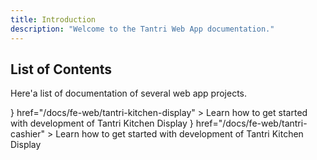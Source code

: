```yaml
---
title: Introduction
description: "Welcome to the Tantri Web App documentation."
---
```


## List of Contents

Here'a list of documentation of several web app projects.


<Cards>
  <Card
    title="Tantri Kitchen Display"
    icon={<Globe />}
    href="/docs/fe-web/tantri-kitchen-display"
  >
    Learn how to get started with development of Tantri Kitchen Display
  </Card>
   <Card
    title="Tantri Cashier"
    icon={<Globe />}
    href="/docs/fe-web/tantri-cashier"
  >
    Learn how to get started with development of Tantri Kitchen Display
  </Card>

</Cards>
